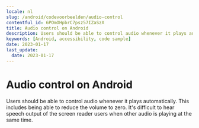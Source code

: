 ```yaml
---
locale: nl
slug: /android/codevoorbeelden/audio-control
contentful_id: 6POmOHpbrC7psz57IZaSzX
title: Audio control on Android
description: Users should be able to control audio whenever it plays automatically.
keywords: [Android, accessibility, code sample]
date: 2023-01-17
last_update:
  date: 2023-01-17
---
```


# Audio control on Android

Users should be able to control audio whenever it plays automatically. This includes being able to reduce the volume to zero. It's difficult to hear speech output of the screen reader users when other audio is playing at the same time.

<CodeSample id="media-audio-control" platform="android" locale="nl"/>
